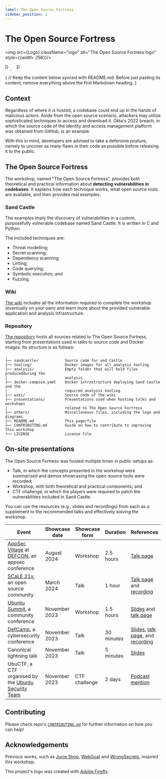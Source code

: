```yaml
---
label: The Open Source Fortress
sidebar_position: 1
---
```


# The Open Source Fortress


<img src={Logo} className="logo" alt="The Open Source Fortress logo" style={{width: 256}}/><br/>
<div className="badges-container">
    <a href="https://github.com/iosifache/ossfortress/packages">
      <img src="https://img.shields.io/badge/Docker_images-GHCR-blue?logo=docker" height="17" alt="Docker image: GHCR"/>
    </a>
    &nbsp; &nbsp;
    <a href="https://ossfortress.io/">
      <img src="https://img.shields.io/badge/Documentation-available-green?logo=docusaurus" height="17" alt="Documentation: available"/>
    </a>
</div>

{
  // Keep the content below synced with README.md. Before just pasting its content, remove everything above the first Markdown heading.
}

## Context

Regardless of where it is hosted, a codebase could end up in the hands of malicious actors. Aside from the open source scenario, attackers may utilize sophisticated techniques to access and download it. Okta's 2022 breach, in which the source code of the identity and access management platform was obtained from GitHub, is an example.

With this in mind, developers are advised to take a defensive posture, namely to uncover as many flaws in their code as possible before releasing it to the public.

## The Open Source Fortress

The workshop, named "The Open Source Fortress", provides both theoretical and practical information about **detecting vulnerabilities in codebases**. It explains how each technique works, what open source tools are available, and then provides real examples.

### Sand Castle

The examples imply the discovery of vulnerabilities in a custom, purposefully vulnerable codebase named Sand Castle. It is written in C and Python.

The included techniques are:
- Threat modelling;
- Secret scanning;
- Dependency scanning;
- Linting;
- Code querying;
- Symbolic execution; and
- Fuzzing.

### Wiki

[The wiki](https://ossfortress.io/) includes all the information required to complete the workshop (eventually on your own) and learn more about the provided vulnerable application and analysis infrastructure.

### Repository

[The repository](https://github.com/iosifache/ossfortress) hosts all sources related to The Open Source Fortress, starting from presentations used in talks to source code and Docker images. Its structure is as follows:

```
.
├── sandcastle/            Source code for and Castle
├── tooling/               Docker images for all analysis tooling
├── analysis/              Empty folder that will hold files producedduring the
|                          analysis
├── docker-compose.yaml    Docker intrastructure deploying Sand Castle and the
|                          required analysis tooling
├── wiki/                  Source code of the wiki
├── presentations/         Presentations used when hosting talks and workshops
|                          related to The Open Source Fortress
├── others/                Miscelleneous files, including the logo and diagrams
├── README.md              This page/file
├── CONTRIBUTING.md        Guide on how to contribute to improving this workshop
└── LICENSE                License file
```

## On-site presentations

The Open Source Fortress was hosted multiple times in public setups as:

- Talk, in which the concepts presented in the workshop were summarised and demos showcasing the open-source tools were recorded;
- Workshop, with both theoretical and practical components; and
- CTF challenge, in which the players were required to patch the vulnerabilities included in Sand Castle.

You can use the resources (e.g., slides and recordings) from each as a supplement to the recommended talks and effectively solving the workshop.

| Event                                                                                                 | Showcase date | Showcase form | Duration   | References                                                                                                                                                                                |
| ----------------------------------------------------------------------------------------------------- | ------------- | ------------- | ---------- | ----------------------------------------------------------------------------------------------------------------------------------------------------------------------------------------- |
| [AppSec Village](https://www.appsecvillage.com) at [DEFCON](https://defcon.org), an appsec conference | August 2024   | Workshop      | 2.5 hours  | [Talk page](https://www.appsecvillage.com/events/dc-2024/the-open-source-fortress-finding-vulnerabilities-in-your-codebase-using-open-source-tools-677630)                                |
| [SCaLE 21x](https://www.socallinuxexpo.org/scale/21x), an open source community                       | March 2024    | Talk          | 1 hour     | [Talk page](https://www.socallinuxexpo.org/scale/21x/presentations/open-source-fortress) and [recording](https://www.youtube.com/watch?v=7egfj6voGcI)                                     |
| [Ubuntu Summit](https://events.canonical.com/event/31), a community conference                        | November 2023 | Workshop      | 1.5 hours  | [Slides](https://raw.githubusercontent.com/iosifache/ossfortress/main/presentations/ubuntu-summit-23/export.pdf) and [talk page](https://events.canonical.com/event/31/contributions/219) |
| [DefCamp](https://def.camp/speaker), a cybersecurity conference                                       | November 2023 | Talk          | 30 minutes | [Slides](https://ossfortress.io/defcamp), [talk page](https://def.camp/speaker/george-andrei-iosif-2), and [recording](https://www.youtube.com/watch?v=EqWcojnXrCE)                       |
| Canonical lightning talk                                                                              | November 2023 | Talk          | 5 minutes  | [Slides](https://raw.githubusercontent.com/iosifache/ossfortress/main/presentations/lightning-talk-23/export.pdf)                                                                         |
| UbuCTF, a CTF organised by the [Ubuntu Security Team](https://wiki.ubuntu.com/SecurityTeam)           | November 2023 | CTF challenge | 2 days     | [Podcast mention](https://ubuntusecuritypodcast.org/episode-213/)                                                                                                                         |

## Contributing

Please check repo's [`CONTRIBUTING.md`](https://github.com/iosifache/ossfortress/blob/main/CONTRIBUTING.md) for further information on how you can help!

## Acknowledgements

Previous works, such as [Juice Shop](https://owasp.org/www-project-juice-shop), [WebGoat](https://github.com/WebGoat/WebGoat) and [WrongSecrets](https://owasp.org/www-project-juice-shop), inspired this workshop.

This project's logo was created with [Adobe Firefly](https://firefly.adobe.com).
